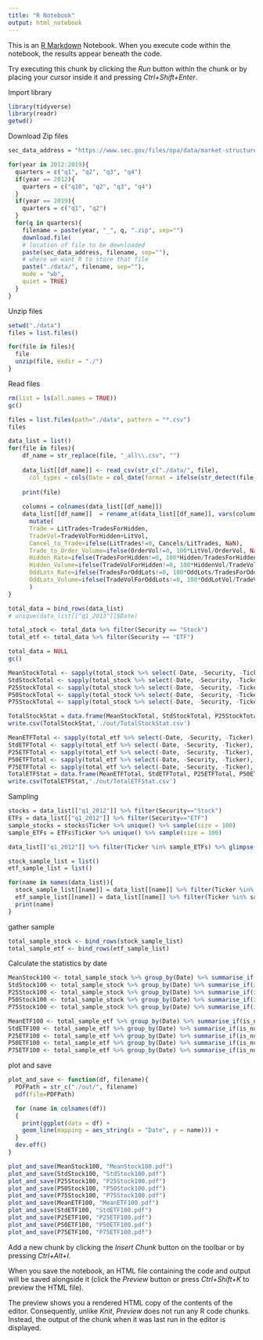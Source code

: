 ```yaml
---
title: "R Notebook"
output: html_notebook
---
```


This is an [R Markdown](http://rmarkdown.rstudio.com) Notebook. When you execute code within the notebook, the results appear beneath the code. 

Try executing this chunk by clicking the *Run* button within the chunk or by placing your cursor inside it and pressing *Ctrl+Shift+Enter*. 

Import library

```r
library(tidyverse)
library(readr)
getwd()
```

Download Zip files
```r
sec_data_address = "https://www.sec.gov/files/opa/data/market-structure/metrics-individual-security/individual_security_"

for(year in 2012:2019){
  quarters = c("q1", "q2", "q3", "q4")
  if(year == 2012){
    quarters = c("q10", "q2", "q3", "q4")
  }
  if(year == 2019){
    quarters = c("q1", "q2")
  }
  for(q in quarters){
    filename = paste(year, "_", q, ".zip", sep="")
    download.file(
    # location of file to be downloaded
    paste(sec_data_address, filename, sep=""),
    # where we want R to store that file
    paste("./data/", filename, sep=""),
    mode = "wb", 
    quiet = TRUE)
  }
}
```

Unzip files
```r
setwd("./data")
files = list.files()

for(file in files){
  file
  unzip(file, exdir = "./")
}
```


Read files
```r
rm(list = ls(all.names = TRUE))
gc()

files = list.files(path="./data", pattern = "*.csv")
files

data_list = list()
for(file in files){
    df_name = str_replace(file, "_all\\.csv", "")
    
    data_list[[df_name]] <- read_csv(str_c("./data/", file), 
      col_types = cols(Date = col_date(format = ifelse(str_detect(file, "2016"),"%Y%m%d.0", "%Y%m%d"))))
    
    print(file)
    
    columns = colnames(data_list[[df_name]])
    data_list[[df_name]]  = rename_at(data_list[[df_name]], vars(columns), ~str_replace(columns, "\\('000\\)", ""))  %>%
      mutate(
      Trade = LitTrades+TradesForHidden,
      TradeVol=TradeVolForHidden+LitVol,
      Cancel_to_Trade=ifelse(LitTrades!=0, Cancels/LitTrades, NaN),
      Trade_to_Order_Volume=ifelse(OrderVol!=0, 100*LitVol/OrderVol, NaN),
      Hidden_Rate=ifelse(TradesForHidden!=0, 100*Hidden/TradesForHidden, NaN),
      Hidden_Volume=ifelse(TradeVolForHidden!=0, 100*HiddenVol/TradeVolForHidden, NaN),
      OddLots_Rate=ifelse(TradesForOddLots!=0, 100*OddLots/TradesForOddLots, NaN),
      OddLots_Volume=ifelse(TradeVolForOddLots!=0, 100*OddLotVol/TradeVolForOddLots, NaN)
      )
}

total_data = bind_rows(data_list)
# unique(data_list[["q1_2013"]]$Date)
```

```r

total_stock <- total_data %>% filter(Security == "Stock") 
total_etf <- total_data %>% filter(Security == "ETF")

total_data = NULL
gc()

MeanStockTotal <- sapply(total_stock %>% select(-Date, -Security, -Ticker), mean, na.rm=TRUE)
StdStockTotal <- sapply(total_stock %>% select(-Date, -Security, -Ticker), StdDev, na.rm=TRUE)
P25StockTotal <- sapply(total_stock %>% select(-Date, -Security, -Ticker), function(x)quantile(x, .25, na.rm = TRUE))
P50StockTotal <- sapply(total_stock %>% select(-Date, -Security, -Ticker), function(x)quantile(x, .50, na.rm = TRUE))
P75StockTotal <- sapply(total_stock %>% select(-Date, -Security, -Ticker), function(x)quantile(x, .75, na.rm = TRUE))

TotalStockStat = data.frame(MeanStockTotal, StdStockTotal, P25StockTotal, P50StockTotal, P75StockTotal)
write.csv(TotalStockStat,'./out/TotalStockStat.csv')

MeanETFTotal <- sapply(total_etf %>% select(-Date, -Security, -Ticker), mean, na.rm=TRUE)
StdETFTotal <- sapply(total_etf %>% select(-Date, -Security, -Ticker), StdDev, na.rm=TRUE)
P25ETFTotal <- sapply(total_etf %>% select(-Date, -Security, -Ticker), function(x)quantile(x, .25, na.rm = TRUE))
P50ETFTotal <- sapply(total_etf %>% select(-Date, -Security, -Ticker), function(x)quantile(x, .50, na.rm = TRUE))
P75ETFTotal <- sapply(total_etf %>% select(-Date, -Security, -Ticker), function(x)quantile(x, .75, na.rm = TRUE))
TotalETFStat = data.frame(MeanETFTotal, StdETFTotal, P25ETFTotal, P50ETFTotal, P75ETFTotal)
write.csv(TotalETFStat,'./out/TotalETFStat.csv')
```

Sampling
```r
stocks = data_list[["q1_2012"]] %>% filter(Security=="Stock")
ETFs = data_list[["q1_2012"]] %>% filter(Security=="ETF")
sample_stocks = stocks$Ticker %>% unique() %>% sample(size = 100)
sample_ETFs = ETFs$Ticker %>% unique() %>% sample(size = 100)

data_list[["q1_2012"]] %>% filter(Ticker %in% sample_ETFs) %>% glimpse()

stock_sample_list = list()
etf_sample_list = list()

for(name in names(data_list)){
  stock_sample_list[[name]] = data_list[[name]] %>% filter(Ticker %in% sample_stocks)
  etf_sample_list[[name]] = data_list[[name]] %>% filter(Ticker %in% sample_ETFs)
  print(name)
}

```

gather sample
```r
total_sample_stock <- bind_rows(stock_sample_list)
total_sample_etf <- bind_rows(etf_sample_list)
```

Calculate the statistics by date
```r
MeanStock100 <- total_sample_stock %>% group_by(Date) %>% summarise_if(is_numeric, mean, na.rm = TRUE) %>% glimpse()
StdStock100 <- total_sample_stock %>% group_by(Date) %>% summarise_if(is_numeric, StdDev, na.rm = TRUE) %>% glimpse()
P25Stock100 <- total_sample_stock %>% group_by(Date) %>% summarise_if(is_numeric, ~quantile(., .25, na.rm = TRUE), na.rm = TRUE) %>% glimpse()
P50Stock100 <- total_sample_stock %>% group_by(Date) %>% summarise_if(is_numeric, ~quantile(., .50, na.rm = TRUE), na.rm = TRUE) %>% glimpse()
P75Stock100 <- total_sample_stock %>% group_by(Date) %>% summarise_if(is_numeric, ~quantile(., .75, na.rm = TRUE), na.rm = TRUE) %>% glimpse()

MeanETF100 <- total_sample_etf %>% group_by(Date) %>% summarise_if(is_numeric, mean, na.rm = TRUE) %>% glimpse()
StdETF100 <- total_sample_etf %>% group_by(Date) %>% summarise_if(is_numeric, StdDev, na.rm = TRUE) %>% glimpse()
P25ETF100 <- total_sample_etf %>% group_by(Date) %>% summarise_if(is_numeric, ~quantile(., .25, na.rm = TRUE), na.rm = TRUE) %>% glimpse()
P50ETF100 <- total_sample_etf %>% group_by(Date) %>% summarise_if(is_numeric, ~quantile(., .50, na.rm = TRUE), na.rm = TRUE) %>% glimpse()
P75ETF100 <- total_sample_etf %>% group_by(Date) %>% summarise_if(is_numeric, ~quantile(., .75, na.rm = TRUE), na.rm = TRUE) %>% glimpse()
```

plot and save
```r
plot_and_save <- function(df, filename){
  PDFPath = str_c("./out/", filename)
  pdf(file=PDFPath)  

  for (name in colnames(df))   
  {   
    print(ggplot(data = df) + 
    geom_line(mapping = aes_string(x = "Date", y = name))) + 
  } 
  dev.off() 
}

plot_and_save(MeanStock100, "MeanStock100.pdf")
plot_and_save(StdStock100, "StdStock100.pdf")
plot_and_save(P25Stock100, "P25Stock100.pdf")
plot_and_save(P50Stock100, "P50Stock100.pdf")
plot_and_save(P75Stock100, "P75Stock100.pdf")
plot_and_save(MeanETF100, "MeanETF100.pdf")
plot_and_save(StdETF100, "StdETF100.pdf")
plot_and_save(P25ETF100, "P25ETF100.pdf")
plot_and_save(P50ETF100, "P50ETF100.pdf")
plot_and_save(P75ETF100, "P75ETF100.pdf")
```

Add a new chunk by clicking the *Insert Chunk* button on the toolbar or by pressing *Ctrl+Alt+I*.

When you save the notebook, an HTML file containing the code and output will be saved alongside it (click the *Preview* button or press *Ctrl+Shift+K* to preview the HTML file).

The preview shows you a rendered HTML copy of the contents of the editor. Consequently, unlike *Knit*, *Preview* does not run any R code chunks. Instead, the output of the chunk when it was last run in the editor is displayed.
